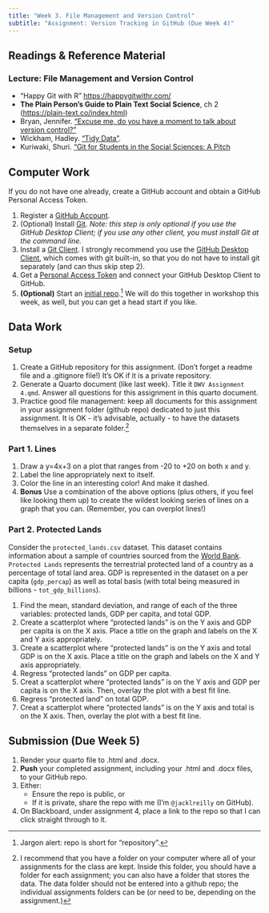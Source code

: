 ```yaml
---
title: "Week 3. File Management and Version Control"
subtitle: "Assignment: Version Tracking in GitHub (Due Week 4)"
---
```


## Readings & Reference Material
### Lecture: File Management and Version Control

- "Happy Git with R" <https://happygitwithr.com/>
- **The Plain Person's Guide to Plain Text Social Science**, ch 2 (<https://plain-text.co/index.html>)
- Bryan, Jennifer.  ["Excuse me, do you have a moment to talk about version control?"](https://peerj.com/preprints/3159v2/)
- Wickham, Hadley. ["Tidy Data"](https://vita.had.co.nz/papers/tidy-data.pdf).
- Kuriwaki, Shuri. ["Git for Students in the Social Sciences: A Pitch](https://www.shirokuriwaki.com/programming/kuriwaki_github_handout.pdf)

## Computer Work

If you do not have one already, create a GitHub account and obtain a GitHub Personal Access Token. 

1. Register a [GitHub Account](https://happygitwithr.com/github-acct.html).
2. (Optional) Install [Git](https://happygitwithr.com/install-git).  *Note: this step is only optional if you use the GitHub Desktop Client; if you use any other client, you must install Git at the command line.*
3. Install a [Git Client](https://happygitwithr.com/git-client.html).  I strongly recommend you use the [GitHub Desktop Client](https://github.com/apps/desktop), which comes with git built-in, so that you do not have to install git separately (and can thus skip step 2).
4. Get a [Personal Access Token](https://happygitwithr.com/https-pat) and connect your GitHub Desktop Client to GitHub.
5. **(Optional)**  Start an [initial repo](https://happygitwithr.com/push-pull-github.html).[^repo]  We will do this together in workshop this week, as well, but you can get a head start if you like.

[^repo]: Jargon alert: repo is short for "repository".

## Data Work

### Setup
1. Create a GitHub repository for this assignment.  (Don't forget a readme file and a .gitignore file!)  It's OK if it is a private repository.
2. Generate a Quarto document (like last week). Title it `DWV Assignment 4.qmd`.  Answer all questions for this assignment in this quarto document.
3. Practice good file management: keep all documents for this assignment in your assignment folder (github repo) dedicated to just this assignment. It is OK - it's advisable, actually - to have the datasets themselves in a separate folder.[^ds]

[^ds]: I recommend that you have a folder on your computer where all of your assignments for the class are kept.  Inside this folder, you should have a folder for each assignment; you can also have a folder that stores the data.  The data folder should not be entered into a github repo; the individual assignments folders can be (or need to be, depending on the assignment.)

### Part 1.  Lines
1. Draw a y=4x+3 on a plot that ranges from -20 to +20 on both x and y.
3. Label the line appropriately next to itself.
4. Color the line in an interesting color! And make it dashed.
5. **Bonus** Use a combination of the above options (plus others, if you feel like looking them up) to create the wildest looking series of lines on a graph that you can. (Remember, you can overplot lines!)

### Part 2. Protected Lands 

Consider the `protected_lands.csv` dataset.  This dataset contains information about a sample of countries sourced from the [World Bank](https://data.worldbank.org). `Protected Lands` represents the terrestrial protected land of a country as a percentage of total land area.  GDP is represented in the dataset on a per capita (`gdp_percap`) as well as total basis (with total being measured in billions - `tot_gdp_billions`).  

1. Find the mean, standard deviation, and range of each of the three variables: protected lands, GDP per capita, and total GDP.
2. Create a scatterplot where “protected lands” is on the Y axis and GDP per capita is on the X axis. Place a title on the graph and labels on the X and Y axis appropriately.
3. Create a scatterplot where “protected lands” is on the Y axis and total GDP is on the X axis. Place a title on the graph and labels on the X and Y axis appropriately.
4. Regress “protected lands” on GDP per capita.
5. Creat a scatterplot where “protected lands” is on the Y axis and GDP per capita is on the X axis.  Then, overlay the plot with a best fit line.
5. Regress “protected land” on total GDP.
5. Creat a scatterplot where “protected lands” is on the Y axis and total is on the X axis.  Then, overlay the plot with a best fit line.

## Submission (Due Week 5)
1. Render your quarto file to .html and .docx.
2. **Push** your completed assignment, including your .html and .docx files, to your GitHub repo.
3. Either:
    - Ensure the repo is public, or
    - If it is private, share the repo with me (I'm `@jacklreilly` on GitHub).
4. On Blackboard, under assignment 4, place a link to the repo so that I can click straight through to it.